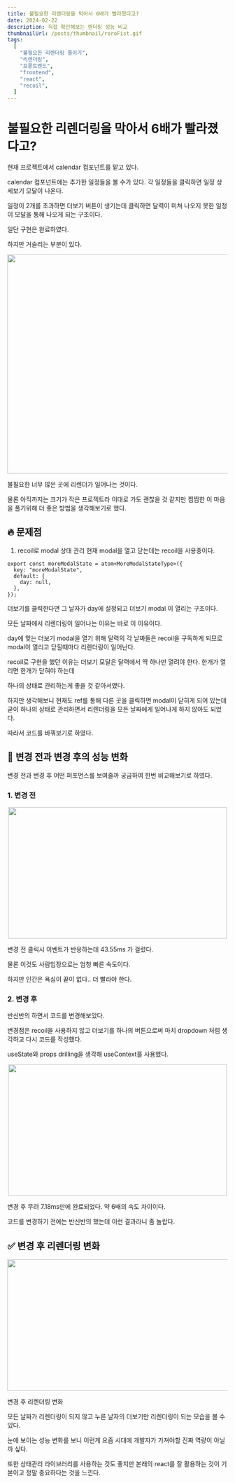 ```yaml
---
title: 불필요한 리렌더링을 막아서 6배가 빨라졌다고?
date: 2024-02-22
description: 직접 확인해보는 렌더링 성능 비교
thumbnailUrl: /posts/thumbnail/roroFist.gif
tags:
  [
    "불필요한 리렌더링 줄이기",
    "리렌더링",
    "프론트엔드",
    "frontend",
    "react",
    "recoil",
  ]
---
```


# 불필요한 리렌더링을 막아서 6배가 빨라졌다고?

현재 프로젝트에서 calendar 컴포넌트를 맡고 있다.

calendar 컴포넌트에는 추가한 일정들을 볼 수가 있다. 각 일정들을 클릭하면 일정 상세보기 모달이 나온다.

일정이 2개를 초과하면 더보기 버튼이 생기는데 클릭하면 달력이 미쳐 나오지 못한 일정이 모달을 통해 나오게 되는 구조이다.

일단 구현은 완료하였다.

하지만 거슬리는 부분이 있다.

<p align="center">
  <img src="/posts/rerender-6times-faster/1.gif" width="800" height="500" />
</p>

불필요한 너무 많은 곳에 리렌더가 일어나는 것이다.

물론 아직까지는 크기가 작은 프로젝트라 이대로 가도 괜찮을 것 같지만 찜찜한 이 마음을 풀기위해 더 좋은 방법을 생각해보기로 했다.

## 🔥 문제점

1. recoil로 modal 상태 관리
   현재 modal을 열고 닫는데는 recoil을 사용중이다.

```tsx
export const moreModalState = atom<MoreModalStateType>({
  key: "moreModalState",
  default: {
    day: null,
  },
});
```

더보기를 클릭한다면 그 날자가 day에 설정되고 더보기 modal 이 열리는 구조이다.

모든 날짜에서 리렌더링이 일어나는 이유는 바로 이 이유이다.

day에 맞는 더보기 modal을 열기 위해 달력의 각 날짜들은 recoil을 구독하게 되므로 modal이 열리고 닫힐때마다 리렌더링이 일어난다.

recoil로 구현을 했던 이유는 더보기 모달은 달력에서 딱 하나만 열려야 한다. 한개가 열리면 한개가 닫혀야 하는데

하나의 상태로 관리하는게 좋을 것 같아서였다.

하지만 생각해보니 현재도 ref를 통해 다른 곳을 클릭하면 modal이 닫히게 되어 있는데 굳이 하나의 상태로 관리하면서 리렌더링을 모든 날짜에게 일어나게 하지 않아도 되었다.

따라서 코드를 바꿔보기로 하였다.

## 🍪  변경 전과 변경 후의 성능 변화
변경 전과 변경 후 어떤 퍼포먼스를 보여줄까 궁금하여 한번 비교해보기로 하였다.

### 1. 변경 전

<p align="center">
  <img src="/posts/rerender-6times-faster/2.png" width="500" height="300" />
</p>

변경 전
클릭시 이벤트가 반응하는데 43.55ms 가 걸렸다.

물론 이것도 사람입장으로는 엄청 빠른 속도이다.

하지만 인간은 욕심이 끝이 없다.. 더 빨라야 한다.

### 2. 변경 후
반신반의 하면서 코드를 변경해보았다.

변경점은 recoil을 사용하지 않고 더보기를 하나의 버튼으로써 마치 dropdown 처럼 생각하고 다시 코드를 작성했다.

useState와 props drilling을 생각해 useContext를 사용했다.

<p align="center">
  <img src="/posts/rerender-6times-faster/3.png" width="500" height="300" />
</p>

변경 후
무려 7.18ms만에 완료되었다. 약 6배의 속도 차이이다.

코드를 변경하기 전에는 반신반의 했는데 이런 결과라니 좀 놀랍다.

## ✅ 변경 후 리렌더링 변화

<p align="center">
  <img src="/posts/rerender-6times-faster/4.gif" width="800" height="300" />
</p>

변경 후 리렌더링 변화

모든 날짜가 리렌더링이 되지 않고 누른 날자의 더보기만 리렌더링이 되는 모습을 볼 수 있다.

눈에 보이는 성능 변화를 보니 이런게 요즘 시대에 개발자가 가져야할 진짜 역량이 아닐까 싶다.

또한 상태관리 라이브러리를 사용하는 것도 좋지만 본래의 react를 잘 활용하는 것이 기본이고 정말 중요하다는 것을 느낀다.
